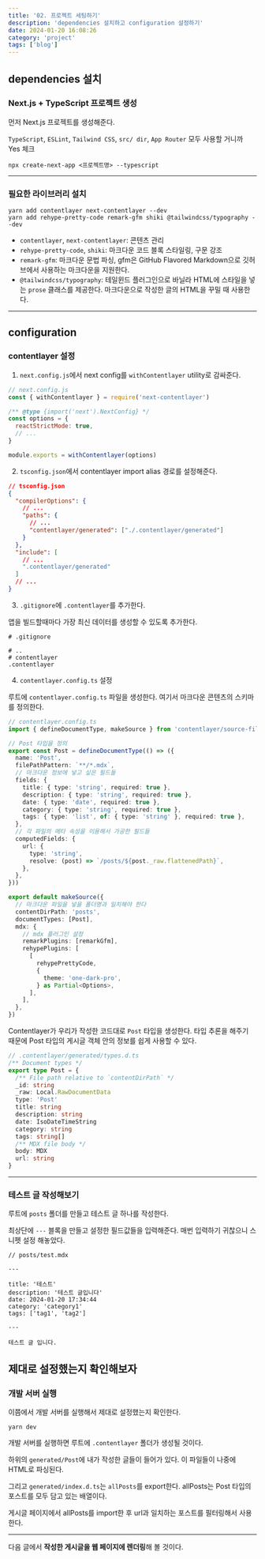 ```yaml
---
title: '02. 프로젝트 세팅하기'
description: 'dependencies 설치하고 configuration 설정하기'
date: 2024-01-20 16:08:26
category: 'project'
tags: ['blog']
---
```


## dependencies 설치

### Next.js + TypeScript 프로젝트 생성

먼저 Next.js 프로젝트를 생성해준다.

`TypeScript`, `ESLint`, `Tailwind CSS`, `src/ dir`, `App Router` 모두 사용할 거니까 Yes 체크

```shell
npx create-next-app <프로젝트명> --typescript
```

<hr />

### 필요한 라이브러리 설치

```shell
yarn add contentlayer next-contentlayer --dev
yarn add rehype-pretty-code remark-gfm shiki @tailwindcss/typography --dev
```

- `contentlayer`, `next-contentlayer`: 콘텐츠 관리
- `rehype-pretty-code`, `shiki`: 마크다운 코드 블록 스타일링, 구문 강조
- `remark-gfm`: 마크다운 문법 파싱, gfm은 GitHub Flavored Markdown으로 깃허브에서 사용하는 마크다운을 지원한다.
- `@tailwindcss/typography`: 테일윈드 플러그인으로 바닐라 HTML에 스타일을 넣는 `prose` 클래스를 제공한다. 마크다운으로 작성한 글의 HTML을 꾸밀 때 사용한다.

<hr />

## configuration

### contentlayer 설정

1. `next.config.js`에서 next config를 `withContentlayer` utility로 감싸준다.

```js {10}
// next.config.js
const { withContentlayer } = require('next-contentlayer')

/** @type {import('next').NextConfig} */
const options = {
  reactStrictMode: true,
  // ...
}

module.exports = withContentlayer(options)
```

2. `tsconfig.json`에서 contentlayer import alias 경로를 설정해준다.

```json {7, 12}
// tsconfig.json
{
  "compilerOptions": {
    // ...
    "paths": {
      // ...
      "contentlayer/generated": ["./.contentlayer/generated"]
    }
  },
  "include": [
    // ...
    ".contentlayer/generated"
  ]
  // ...
}
```

3. `.gitignore`에 `.contentlayer`를 추가한다.

앱을 빌드할때마다 가장 최신 데이터를 생성할 수 있도록 추가한다.

```gitignore {5}
# .gitignore

# ..
# contentlayer
.contentlayer

```

4. `contentlayer.config.ts` 설정

루트에 `contentlayer.config.ts` 파일을 생성한다.
여기서 마크다운 콘텐츠의 스키마를 정의한다.

```ts
// contentlayer.config.ts
import { defineDocumentType, makeSource } from 'contentlayer/source-files'

// Post 타입을 정의
export const Post = defineDocumentType(() => ({
  name: 'Post',
  filePathPattern: `**/*.mdx`,
  // 마크다운 정보에 넣고 싶은 필드들
  fields: {
    title: { type: 'string', required: true },
    description: { type: 'string', required: true },
    date: { type: 'date', required: true },
    category: { type: 'string', required: true },
    tags: { type: 'list', of: { type: 'string' }, required: true },
  },
  // 각 파일의 메타 속성을 이용해서 가공한 필드들
  computedFields: {
    url: {
      type: 'string',
      resolve: (post) => `/posts/${post._raw.flattenedPath}`,
    },
  },
}))

export default makeSource({
  // 마크다운 파일을 넣을 폴더명과 일치해야 한다
  contentDirPath: 'posts',
  documentTypes: [Post],
  mdx: {
    // mdx 플러그인 설정
    remarkPlugins: [remarkGfm],
    rehypePlugins: [
      [
        rehypePrettyCode,
        {
          theme: 'one-dark-pro',
        } as Partial<Options>,
      ],
    ],
  },
})
```

Contentlayer가 우리가 작성한 코드대로 `Post` 타입을 생성한다.
타입 추론을 해주기 때문에 Post 타입의 게시글 객체 안의 정보를 쉽게 사용할 수 있다.

```ts
// .contentlayer/generated/types.d.ts
/** Document types */
export type Post = {
  /** File path relative to `contentDirPath` */
  _id: string
  _raw: Local.RawDocumentData
  type: 'Post'
  title: string
  description: string
  date: IsoDateTimeString
  category: string
  tags: string[]
  /** MDX file body */
  body: MDX
  url: string
}
```

<hr />

### 테스트 글 작성해보기

루트에 `posts` 폴더를 만들고 테스트 글 하나를 작성한다.

최상단에 `---` 블록을 만들고 설정한 필드값들을 입력해준다.
매번 입력하기 귀찮으니 스니펫 설정 해놓았다.

```mdx
// posts/test.mdx

---

title: '테스트'
description: '테스트 글입니다'
date: 2024-01-20 17:34:44
category: 'category1'
tags: ['tag1', 'tag2']

---

테스트 글 입니다.
```

## 제대로 설정했는지 확인해보자

### 개발 서버 실행

이쯤에서 개발 서버를 실행해서 제대로 설정했는지 확인한다.

```shell
yarn dev
```

개발 서버를 실행하면 루트에 `.contentlayer` 폴더가 생성될 것이다.

하위의 `generated/Post`에 내가 작성한 글들이 들어가 있다. 이 파일들이 나중에 HTML로 파싱된다.

그리고 `generated/index.d.ts`는 `allPosts`를 export한다. allPosts는 Post 타입의 포스트를 모두 담고 있는 배열이다.

게시글 페이지에서 allPosts를 import한 후 url과 일치하는 포스트를 필터링해서 사용한다.

<hr />

다음 글에서 **작성한 게시글을 웹 페이지에 렌더링**해 볼 것이다.
